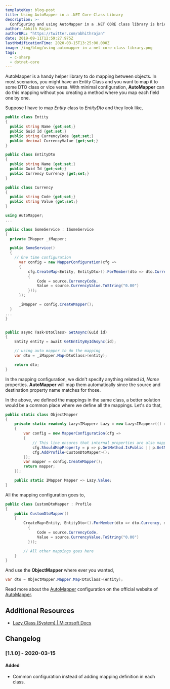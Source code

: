 ```yaml
---
templateKey: blog-post
title: Using AutoMapper in a .NET Core Class Library
description: >-
  Configuring and using AutoMapper in a .NET CORE class library is briefed in this article.
author: Abhith Rajan
authorURL: "https://twitter.com/abhithrajan"
date: 2019-09-11T12:59:27.975Z
lastModificationTime: 2020-03-15T13:25:00.000Z
image: /img/blog/using-automapper-in-a-net-core-class-library.png
tags:
  - c-sharp
  - dotnet-core
---
```


AutoMapper is a handy helper library to do mapping between objects. In most scenarios, you might have an Entity Class and you want to map it to some DTO class or vice versa. With minimal configuration, **AutoMapper** can do this mapping without you creating a method where you map each field one by one.

Suppose I have to map _Entity_ class to _EntityDto_ and they look like,

```cs
public class Entity
{
  public string Name {get;set;}
  public Guid Id {get;set;}
  public string CurrencyCode {get;set;}
  public decimal CurrencyValue {get;set;}
}

public class EntityDto
{
  public string Name {get;set;}
  public Guid Id {get;set;}
  public Currency Currency {get;set;}
}

public class Currency
{
  public string Code {get;set;}
  public string Value {get;set;}
}
```

```cs
using AutoMapper;
...

public class SomeService : ISomeService
{
  private IMapper _iMapper;

  public SomeService()
  {
    // One time configuration
      var config = new MapperConfiguration(cfg =>
      {
          cfg.CreateMap<Entity, EntityDto>().ForMember(dto => dto.Currency, map => map.MapFrom(source => new Currency
          {
              Code = source.CurrencyCode,
              Value = source.CurrencyValue.ToString("0.00")
          }));
      });

      _iMapper = config.CreateMapper();
  }
...
}


public async Task<DtoClass> GetAsync(Guid id)
{
    Entity entity = await GetEntityByIdAsync(id);

    // using auto mapper to do the mapping
    var dto = _iMapper.Map<DtoClass>(entity);

    return dto;
}
```

In the mapping configuration, we didn't specify anything related _Id, Name_ properties. **AutoMapper** will map them automatically since the source and destination property name matches for those.

In the above, we defined the mappings in the same class, a better solution would be a common place where we define all the mappings. Let's do that,

```cs
public static class ObjectMapper
{
    private static readonly Lazy<IMapper> Lazy = new Lazy<IMapper>(() =>
    {
        var config = new MapperConfiguration(cfg =>
        {
            // This line ensures that internal properties are also mapped over.
            cfg.ShouldMapProperty = p => p.GetMethod.IsPublic || p.GetMethod.IsAssembly;
            cfg.AddProfile<CustomDtoMapper>();
        });
        var mapper = config.CreateMapper();
        return mapper;
    });

    public static IMapper Mapper => Lazy.Value;
}
```

All the mapping configuration goes to,

```cs
public class CustomDtoMapper : Profile
{
    public CustomDtoMapper()
    {
        CreateMap<Entity, EntityDto>().ForMember(dto => dto.Currency, map => map.MapFrom(source => new Currency
          {
              Code = source.CurrencyCode,
              Value = source.CurrencyValue.ToString("0.00")
          }));

        // All other mappings goes here
    }
}
```

And use the **ObjectMapper** where ever you wanted,

```cs
var dto = ObjectMapper.Mapper.Map<DtoClass>(entity);
```

Read more about the [AutoMapper](https://automapper.org/) configuration on the official website of [AutoMapper](https://automapper.org/).

## Additional Resources

- [Lazy Class (System) | Microsoft Docs](https://docs.microsoft.com/en-us/dotnet/api/system.lazy-1)

## Changelog

### [1.1.0] - 2020-03-15

#### Added

- Common configuration instead of adding mapping definition in each class.
